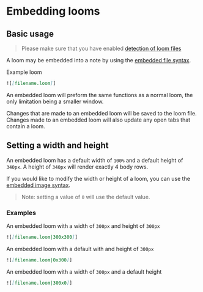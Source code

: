 # Embedding looms

## Basic usage

> Please make sure that you have enabled [detection of loom files](../getting-started/quick-start#enable-detection-of-loom-files)

A loom may be embedded into a note by using the [embedded file syntax](https://help.obsidian.md/Linking+notes+and+files/Embedding+files).

Example loom

```markdown
![[filename.loom]]
```

An embedded loom will preform the same functions as a normal loom, the only limitation being a smaller window.

Changes that are made to an embedded loom will be saved to the loom file. Changes made to an embedded loom will also update any open tabs that contain a loom.

## Setting a width and height

An embedded loom has a default width of `100%` and a default height of `340px`. A height of `340px` will render exactly 4 body rows.

If you would like to modify the width or height of a loom, you can use the [embedded image syntax](https://help.obsidian.md/Linking+notes+and+files/Embedding+files#Embed+an+image+in+a+note).

> Note: setting a value of `0` will use the default value.

### Examples

An embedded loom with a width of `300px` and height of `300px`

```markdown
![[filename.loom|300x300]]
```

An embedded loom with a default with and height of `300px`

```markdown
![[filename.loom|0x300]]
```

An embedded loom with a width of `300px` and a default height

```markdown
![[filename.loom|300x0]]
```
